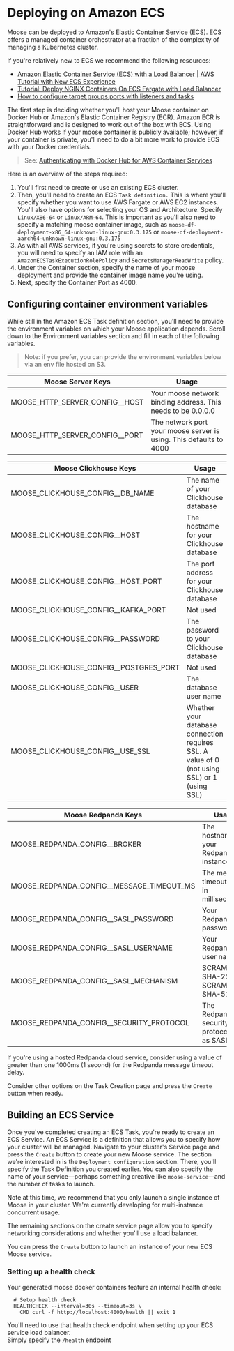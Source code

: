 
# Deploying on Amazon ECS

Moose can be deployed to Amazon's Elastic Container Service (ECS). ECS offers a managed container orchestrator at a fraction of the complexity of managing a Kubernetes cluster.

If you're relatively new to ECS we recommend the following resources:

- [Amazon Elastic Container Service (ECS) with a Load Balancer | AWS Tutorial with New ECS Experience](https://www.youtube.com/watch?v=rUgZNXKbsrY)
- [Tutorial: Deploy NGINX Containers On ECS Fargate with Load Balancer](https://bhaveshmuleva.hashnode.dev/tutorial-deploy-nginx-containers-on-ecs-fargate-with-load-balancer)
- [How to configure target groups ports with listeners and tasks](https://stackoverflow.com/questions/66275574/how-to-configure-target-groups-ports-with-listeners-and-tasks)

The first step is deciding whether you'll host your Moose container on Docker Hub or Amazon's Elastic Container Registry (ECR).
Amazon ECR is straightforward and is designed to work out of the box with ECS. Using Docker Hub works if your moose container is publicly available; however, if your container is private, you'll need to do a bit more work to provide ECS with your Docker credentials.

> See: [Authenticating with Docker Hub for AWS Container Services](https://aws.amazon.com/blogs/containers/authenticating-with-docker-hub-for-aws-container-services/)

Here is an overview of the steps required:

1. You'll first need to create or use an existing ECS cluster.
2. Then, you'll need to create an ECS `Task definition.` This is where you'll specify whether you want to use AWS Fargate or AWS EC2 instances. You'll also have options for selecting your OS and Architecture. Specify `Linux/X86-64` or `Linux/ARM-64`. This is important as you'll also need to specify a matching moose container image, such as `moose-df-deployment-x86_64-unknown-linux-gnu:0.3.175` or `moose-df-deployment-aarch64-unknown-linux-gnu:0.3.175`
3. As with all AWS services, if you're using secrets to store credentials, you will need to specify an IAM role with an `AmazonECSTaskExecutionRolePolicy` and `SecretsManagerReadWrite` policy.
4. Under the Container section, specify the name of your moose deployment and provide the container image name you're using.
5. Next, specify the Container Port as 4000.

## Configuring container environment variables

While still in the Amazon ECS Task definition section, you'll need to provide the environment variables on which your Moose application depends.
Scroll down to the Environment variables section and fill in each of the following variables.

> Note: if you prefer, you can provide the environment variables below via an env file hosted on S3.

| Moose Server Keys                | Usage                                                              |
| -------------------------------- | ------------------------------------------------------------------ |
| MOOSE_HTTP_SERVER_CONFIG\_\_HOST | Your moose network binding address. This needs to be 0.0.0.0       |
| MOOSE_HTTP_SERVER_CONFIG\_\_PORT | The network port your moose server is using. This defaults to 4000 |

| Moose Clickhouse Keys                    | Usage                                                                                        |
| ---------------------------------------- | -------------------------------------------------------------------------------------------- |
| MOOSE_CLICKHOUSE_CONFIG\_\_DB_NAME       | The name of your Clickhouse database                                                         |
| MOOSE_CLICKHOUSE_CONFIG\_\_HOST          | The hostname for your Clickhouse database                                                    |
| MOOSE_CLICKHOUSE_CONFIG\_\_HOST_PORT     | The port address for your Clickhouse database                                                |
| MOOSE_CLICKHOUSE_CONFIG\_\_KAFKA_PORT    | Not used                                                                                     |
| MOOSE_CLICKHOUSE_CONFIG\_\_PASSWORD      | The password to your Clickhouse database                                                     |
| MOOSE_CLICKHOUSE_CONFIG\_\_POSTGRES_PORT | Not used                                                                                     |
| MOOSE_CLICKHOUSE_CONFIG\_\_USER          | The database user name                                                                       |
| MOOSE_CLICKHOUSE_CONFIG\_\_USE_SSL       | Whether your database connection requires SSL. A value of 0 (not using SSL) or 1 (using SSL) |

| Moose Redpanda Keys                         | Usage                                           |
| ------------------------------------------- | ----------------------------------------------- |
| MOOSE_REDPANDA_CONFIG\_\_BROKER             | The hostname for your Redpanda instance         |
| MOOSE_REDPANDA_CONFIG\_\_MESSAGE_TIMEOUT_MS | The message timeout delay in milliseconds\*     |
| MOOSE_REDPANDA_CONFIG\_\_SASL_PASSWORD      | Your Redpanda password                          |
| MOOSE_REDPANDA_CONFIG\_\_SASL_USERNAME      | Your Redpanda user name                         |
| MOOSE_REDPANDA_CONFIG\_\_SASL_MECHANISM     | SCRAM-SHA-256 or SCRAM-SHA-512                  |
| MOOSE_REDPANDA_CONFIG\_\_SECURITY_PROTOCOL  | The Redpanda security protocol such as SASL_SSL |

If you're using a hosted Redpanda cloud service, consider using a value of greater than one 1000ms (1 second) for the Redpanda message timeout delay.

Consider other options on the Task Creation page and press the `Create` button when ready.

## Building an ECS Service

Once you've completed creating an ECS Task, you're ready to create an ECS Service. An ECS Service is a definition that allows you to specify how your cluster will be managed.
Navigate to your cluster's Service page and press the `Create` button to create your new Moose service.
The section we're interested in is the `Deployment configuration` section. There, you'll specify the Task Definition you created earlier. You can also specify the name of your service—perhaps something creative like `moose-service`—and the number of tasks to launch.

<Callout type="warning" title="Launch a Single Instance">
  Note at this time, we recommend that you only launch a single instance of
  Moose in your cluster. We're currently developing for multi-instance
  concurrent usage.
</Callout>

The remaining sections on the create service page allow you to specify networking considerations and whether you'll use a load balancer.

You can press the `Create` button to launch an instance of your new ECS Moose service.

### Setting up a health check

Your generated moose docker containers feature an internal health check:

```docker copy
  # Setup health check
  HEALTHCHECK --interval=30s --timeout=3s \
    CMD curl -f http://localhost:4000/health || exit 1
```

You'll need to use that health check endpoint when setting up your ECS service load balancer.  
Simply specify the `/health` endpoint
